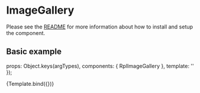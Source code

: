 
<Meta title="Organisms/Image Gallery" />

# ImageGallery
Please see the [README](https://github.com/dpc-sdp/ripple/blob/master/packages/components/Organisms/ImageGallery/README.md) for more information about how to install and setup the component.

## Basic example

  props: Object.keys(argTypes),
  components: { RplImageGallery },
  template: '<rpl-image-gallery :galleryData="galleryData" :enlargeText="enlargeText" />'
});

<Canvas>
  <Story
    name="Image gallery"
    args={{
      galleryData: [
        {
          image: 'https://placehold.it/1024x768/900/fff',
          alt: 'A test image',
          title: 'Image title here',
          thumbnail: 'https://placehold.it/604x309/900/fff',
          caption: 'Sed ut perspiciatis unde omnis. Iste natus error sit voluptatem accuntium doloremque laudantium, totam rem aperiam, eaque ipsa quae ab illo inventore veritatis et quasi architecto beatae vitae dicta. Nemo enim ipsam voluptatem quia voluptas sit aspernatur aut odit aut fugit, sed quia consequuntur magni dolores eos qui ratione voluptate.'
        }, {
          image: 'https://placehold.it/1056x540/090/fff',
          alt: 'A test image',
          title: 'Image title here',
          thumbnail: 'https://placehold.it/604x309/090/fff',
          caption: 'Sed ut perspiciatis unde omnis. Iste natus error sit voluptatem accuntium doloremque laudantium, totam rem aperiam, eaque ipsa quae ab illo inventore veritatis et quasi architecto beatae vitae dicta. Nemo enim ipsam voluptatem quia.'
        }, {
          image: 'https://placehold.it/597x843/009/fff',
          alt: 'A test image',
          title: 'Image title here',
          thumbnail: 'https://placehold.it/604x309/009/fff',
          caption: 'Sed ut perspiciatis unde omnis. Iste natus error sit voluptatem accuntium doloremque laudantium, totam rem aperiam, eaque ipsa quae ab illo inventore veritatis et quasi architecto beatae vitae dicta. Nemo enim ipsam voluptatem quia voluptas sit aspernatur aut odit aut fugit, sed quia consequuntur magni dolores eos qui ratione voluptate. Sed ut perspiciatis unde omnis. Iste natus error sit voluptatem accuntium doloremque laudantium, totam rem aperiam, eaque ipsa quae ab illo inventore veritatis et quasi architecto beatae vitae dicta. Nemo enim ipsam voluptatem quia voluptas sit aspernatur aut odit aut fugit, sed quia consequuntur magni dolores eos qui ratione voluptate.'
        }, {
          image: 'https://placehold.it/2560x1880/099/fff',
          alt: 'A test image',
          title: 'Image title here',
          thumbnail: 'https://placehold.it/604x309/099/fff',
          caption: 'A small caption.'
        }, {
          image: 'https://placehold.it/1920x350/909/fff',
          alt: 'A test image',
          title: 'Image title here',
          thumbnail: 'https://placehold.it/604x309/909/fff',
          caption: 'Sed ut perspiciatis unde omnis. Iste natus error sit voluptatem accuntium doloremque laudantium.'
        }, {
          image: 'https://placehold.it/1024x768/990/fff',
          alt: 'A test image',
          title: 'Image title here',
          thumbnail: 'https://placehold.it/604x309/990/fff',
          caption: 'Sed ut perspiciatis unde omnis. Iste natus error sit voluptatem accuntium doloremque laudantium, totam rem aperiam, eaque ipsa quae ab illo inventore veritatis et quasi architecto beatae vitae dicta. Nemo enim.'
        }, {
          image: 'https://placehold.it/1024x768/000/fff',
          alt: 'A test image',
          title: 'Image title here',
          thumbnail: 'https://placehold.it/604x309/000/fff',
          caption: 'Sed ut perspiciatis unde omnis.'
        }
      ],
      enlargeText: 'Click to enlarge'
    }}
  >
    {Template.bind({})}
  </Story>
</Canvas>

<ArgsTable of={RplImageGallery} />
